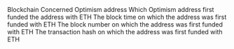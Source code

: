 <ParamField path="blockchain">
Blockchain
</ParamField>
<ParamField path="address">
Concerned Optimism address
</ParamField>
<ParamField path="first_funded_by">
Which Optimism address first funded the address with ETH
</ParamField>
<ParamField path="block_time">
The block time on which the address was first funded with ETH
</ParamField>
<ParamField path="block_number">
The block number on which the address was first funded with ETH
</ParamField>
<ParamField path="tx_hash">
The transaction hash on which the address was first funded with ETH
</ParamField>
